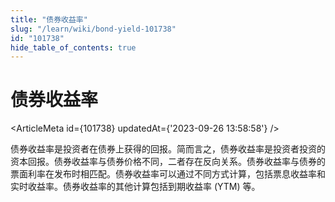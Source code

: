 ```yaml
---
title: "债券收益率"
slug: "/learn/wiki/bond-yield-101738"
id: "101738"
hide_table_of_contents: true
---
```



# 债券收益率

<ArticleMeta id={101738} updatedAt={'2023-09-26 13:58:58'} />
<div className='border-solid border-b border-t-0 my-4 border-[var(--ifm-color-gray-300)]' />

债券收益率是投资者在债券上获得的回报。简而言之，债券收益率是投资者投资的资本回报。债券收益率与债券价格不同，二者存在反向关系。债券收益率与债券的票面利率在发布时相匹配。债券收益率可以通过不同方式计算，包括票息收益率和实时收益率。债券收益率的其他计算包括到期收益率 (YTM) 等。
